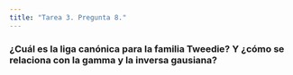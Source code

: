 ```yaml
---
title: "Tarea 3. Pregunta 8."
---
```


### ¿Cuál es la liga canónica para la familia Tweedie? Y ¿cómo se relaciona con la gamma y la inversa gausiana?


